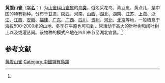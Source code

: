 {{Speciesbox
| name = 黄腹山雀
| image = Yellow-bellied Tit (Pardaliparus venustulus) (8077149502).jpg
| status = LC
| status_system = IUCN3.1
| status_ref = <ref>{{IUCN2010.3|title=Parus venustulus|assessor=BirdLife International|year=2012|id=106007031|downloaded=19 November 2013}}</ref>
| genus = Parus
| species = venustulus
| authority = (Swinhoe)<ref name='id3961'>{{cite web| url =http://www.bioinfo.cn/db05/BjdwSpecies.php?action=view&id=3961| title =黄腹山雀| work =《中国动物物种编目数据库》| publisher =中国科学院微生物研究所| author =中国科学院动物研究所| accessdate =2009-04-04| deadurl =yes| archiveurl =https://web.archive.org/web/20131203122335/http://www.bioinfo.cn/db05/BjdwSpecies.php?action=view| archivedate =2013-12-03}}</ref>
}}

'''黄腹山雀'''（[[学名|学名]]：{{lang|la|''Parus venustulus''}}）为[[山雀科|山雀科]][[山雀属|山雀属]]的[[鸟类|鸟类]]，俗名采花鸟、黄豆崽、黄点儿，是中国的特有物种。分布于[[甘肃|甘肃]]、[[陕西|陕西]]、[[河南|河南]]、[[山西|山西]]、[[湖北|湖北]]、[[湖南|湖南]]、[[江苏|江苏]]、[[上海|上海]]、[[浙江|浙江]]、[[江西|江西]]、[[安徽|安徽]]、[[福建|福建]]、[[广东|广东]]、[[广西|广西]]、[[四川|四川]]、[[贵州|贵州]]、[[河北|河北]]、[[北京|北京]]等地，一般栖息于海拔500-2000米的山地、冬季在平原也可见到、常活动于高大的针叶树和阔叶树上以及或灌丛间。该物种的模式产地在四川奉节至湖北宜昌。<ref name='id3961'/>

== 参考文献 ==
{{reflist}}
{{Taxonbar|from=Q27075351}}

[[Category:山雀属|黄腹山雀]]
[[Category:中國特有鳥類|Category:中國特有鳥類]]


{{雀形目小作品}}